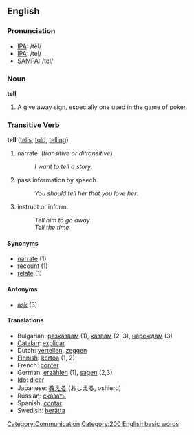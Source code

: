 ==English==

=== Pronunciation ===
*[[w:IPA|IPA]]: /tĕl/
*[[w:IPA|IPA]]: /tel/
*[[w:SAMPA|SAMPA]]: /tel/

===Noun===
'''tell'''
# A give away sign, especially one used in the game of poker.

===Transitive Verb ===
'''tell''' ([[tells]], [[told]], [[telling]])
# narrate. (''transitive or ditransitive'')
#: ''I want to tell a story''.
# pass information by speech.
#: ''You should tell her that you love her''.
# instruct or inform.
#: ''Tell him to go away''
#: ''Tell the time''

==== Synonyms ====
*[[narrate]] (1)
*[[recount]] (1)
*[[relate]] (1)

==== Antonyms ====
*[[ask]] (3)

==== Translations ====
*Bulgarian: [[разказвам]] (1), [[казвам]] (2, 3), [[нареждам]] (3)
*[[Catalan]]: [[explicar]]
*Dutch: [[vertellen]], [[zeggen]]
*[[Finnish]]: [[kertoa]] (1, 2)
*French: [[conter]]
*German: [[erzählen]] (1), [[sagen]] (2,3)
*[[Ido]]: [[dicar]]
*Japanese: [[教える]] (おしえる, oshieru)
*Russian: [[сказать]]
*Spanish: [[contar]]
*Swedish: [[berätta]]

[[Category:Communication]]

[[Category:200 English basic words]]
